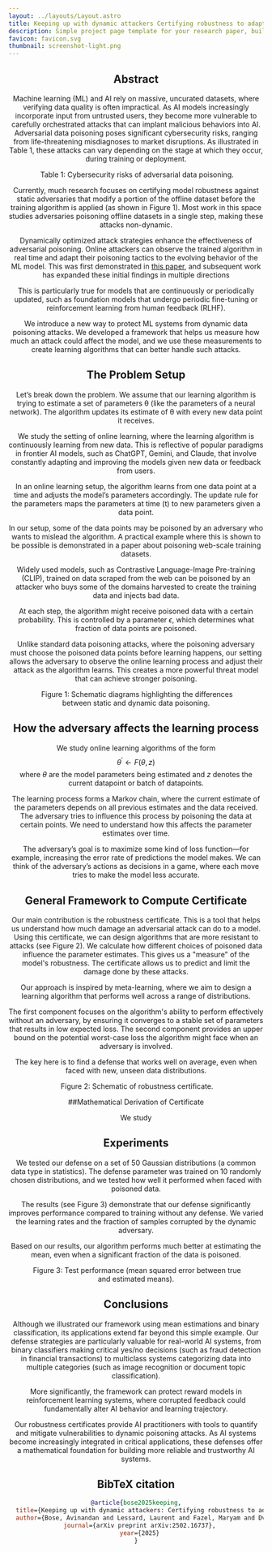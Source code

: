 ```yaml
---
layout: ../layouts/Layout.astro
title: Keeping up with dynamic attackers Certifying robustness to adaptive online data poisoning
description: Simple project page template for your research paper, built with Astro and Tailwind CSS
favicon: favicon.svg
thumbnail: screenshot-light.png
---
```







<Header
  title={frontmatter.title}
  authors={[
    {
      name: "Avinandan Bose",
      institution: "University of Washington",
      notes: [],
    },
    {
      name: "Laurent Lessard",
      institution: "Northeastern University",
      notes: [],
    },
    {
      name: "Maryam Fazel",
      institution: "University of Washington",
      notes: [],
    },
    {
      name: "Krishnamurthy (Dj) Dvijotham",
      institution: "ServiceNow Research",
      notes: [],
    },
  ]}
  conference="AISTATS 2025"
  links={[
    {
      name: "Paper",
      url: "https://arxiv.org/pdf/2502.16737",
      icon: "ri:file-pdf-2-line",
    },
    {
      name: "Code",
      url: "https://github.com/Avinandan22/Certified-Robustness",
      icon: "ri:github-line",
    },
    {
      name: "Blog",
      url: "https://www.servicenow.com/blogs/2025/robustness-against-dynamic-data-poisoning",
      icon: "ri:article-line", 
    },
  ]} 
/>


## Abstract

<Latex formula='E=mc^2'/>

Machine learning (ML) and AI rely on massive, uncurated datasets, where verifying data quality is often impractical. As AI models increasingly incorporate input from untrusted users, they become more vulnerable to carefully orchestrated attacks that can implant malicious behaviors into AI. Adversarial data poisoning poses significant cybersecurity risks, ranging from life-threatening misdiagnoses to market disruptions. As illustrated in Table 1, these attacks can vary depending on the stage at which they occur, during training or deployment. 

<Figure>
  <Image slot="figure" source={table1} altText="Table 1: Cybersecurity risks of adversarial data poisoning" />
  <span slot="caption">Table 1: Cybersecurity risks of adversarial data poisoning.</span>
</Figure>

Currently, much research focuses on certifying model robustness against static adversaries that modify a portion of the offline dataset before the training algorithm is applied (as shown in Figure 1). Most work in this space studies adversaries poisoning offline datasets in a single step, making these attacks non-dynamic.

Dynamically optimized attack strategies enhance the effectiveness of adversarial poisoning. Online attackers can observe the trained algorithm in real time and adapt their poisoning tactics to the evolving behavior of the ML model. This was first demonstrated in [this paper](https://arxiv.org/abs/1808.08994), and subsequent work has expanded these initial findings in multiple directions

This is particularly true for models that are continuously or periodically updated, such as foundation models that undergo periodic fine-tuning or reinforcement learning from human feedback (RLHF).

We introduce a new way to protect ML systems from dynamic data poisoning attacks. We developed a framework that helps us measure how much an attack could affect the model, and we use these measurements to create learning algorithms that can better handle such attacks.

## The Problem Setup
Let’s break down the problem. We assume that our learning algorithm is trying to estimate a set of parameters θ (like the parameters of a neural network). The algorithm updates its estimate of θ with every new data point it receives.

We study the setting of online learning, where the learning algorithm is continuously learning from new data. This is reflective of popular paradigms in frontier AI models, such as ChatGPT, Gemini, and Claude, that involve constantly adapting and improving the models given new data or feedback from users.

In an online learning setup, the algorithm learns from one data point at a time and adjusts the model’s parameters accordingly. The update rule for the parameters maps the parameters at time (t) to new parameters given a data point.

In our setup, some of the data points may be poisoned by an adversary who wants to mislead the algorithm. A practical example where this is shown to be possible is demonstrated in a paper about poisoning web-scale training datasets.

Widely used models, such as Contrastive Language-Image Pre-training (CLIP), trained on data scraped from the web can be poisoned by an attacker who buys some of the domains harvested to create the training data and injects bad data.

At each step, the algorithm might receive poisoned data with a certain probability. This is controlled by a parameter $\epsilon$, which determines what fraction of data points are poisoned.

Unlike standard data poisoning attacks, where the poisoning adversary must choose the poisoned data points before learning happens, our setting allows the adversary to observe the online learning process and adjust their attack as the algorithm learns. This creates a more powerful threat model that can achieve stronger poisoning.
<Figure>
  <Image slot="figure" source={schematic} altText="Schematic diagrams highlighting the differences between static and dynamic data poisoning" />
  <span slot="caption">Figure 1: Schematic diagrams highlighting the differences between static and dynamic data poisoning.</span>
</Figure>

<HighlightedSection>

## How the adversary affects the learning process

We study online learning algorithms of the form $$\theta^\prime \gets F(\theta, z)$$ where $\theta$ are the model parameters being estimated and $z$ denotes the current datapoint or batch of datapoints.

The learning process forms a Markov chain, where the current estimate of the parameters depends on all previous estimates and the data received. The adversary tries to influence this process by poisoning the data at certain points. We need to understand how this affects the parameter estimates over time.

The adversary’s goal is to maximize some kind of loss function—for example, increasing the error rate of predictions the model makes. We can think of the adversary’s actions as decisions in a game, where each move tries to make the model less accurate.

</HighlightedSection>

## General Framework to Compute Certificate

Our main contribution is the robustness certificate. This is a tool that helps us understand how much damage an adversarial attack can do to a model. Using this certificate, we can design algorithms that are more resistant to attacks (see Figure 2). We calculate how different choices of poisoned data influence the parameter estimates. This gives us a "measure" of the model's robustness. The certificate allows us to predict and limit the damage done by these attacks.

Our approach is inspired by meta-learning, where we aim to design a learning algorithm that performs well across a range of distributions.

The first component focuses on the algorithm's ability to perform effectively without an adversary, by ensuring it converges to a stable set of parameters that results in low expected loss. The second component provides an upper bound on the potential worst-case loss the algorithm might face when an adversary is involved.

The key here is to find a defense that works well on average, even when faced with new, unseen data distributions.
<Figure>
  <Image slot="figure" source={Figure3} altText="Schematic of robustness certificate." />
  <span slot="caption">Figure 2: Schematic of robustness certificate.</span>
</Figure>

##Mathematical Derivation of Certificate

We study 


<HighlightedSection>
 
## Experiments

We tested our defense on a set of 50 Gaussian distributions (a common data type in statistics). The defense parameter was trained on 10 randomly chosen distributions, and we tested how well it performed when faced with poisoned data.

The results (see Figure 3) demonstrate that our defense significantly improves performance compared to training without any defense. We varied the learning rates and the fraction of samples corrupted by the dynamic adversary.

Based on our results, our algorithm performs much better at estimating the mean, even when a significant fraction of the data is poisoned.

<Figure>
  <Image slot="figure" source={mean} altText="Figure 4: Test performance (mean squared error between true and estimated means)" />
  <span slot="caption">Figure 3: Test performance (mean squared error between true and estimated means).</span>
</Figure>

</HighlightedSection>

## Conclusions

Although we illustrated our framework using mean estimations and binary classification, its applications extend far beyond this simple example. Our defense strategies are particularly valuable for real-world AI systems, from binary classifiers making critical yes/no decisions (such as fraud detection in financial transactions) to multiclass systems categorizing data into multiple categories (such as image recognition or document topic classification).

More significantly, the framework can protect reward models in reinforcement learning systems, where corrupted feedback could fundamentally alter AI behavior and learning trajectory.

Our robustness certificates provide AI practitioners with tools to quantify and mitigate vulnerabilities to dynamic poisoning attacks. As AI systems become increasingly integrated in critical applications, these defenses offer a mathematical foundation for building more reliable and trustworthy AI systems.

## BibTeX citation

```bibtex
@article{bose2025keeping,
  title={Keeping up with dynamic attackers: Certifying robustness to adaptive online data poisoning},
  author={Bose, Avinandan and Lessard, Laurent and Fazel, Maryam and Dvijotham, Krishnamurthy Dj},
  journal={arXiv preprint arXiv:2502.16737},
  year={2025}
}
```
